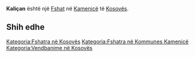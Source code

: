 {{Fshat në Kosovës
 | Emri                = Kaliçan
| sqi_D_name = Kaliçan
| sqi_D_FULL_NAME_RO = Kaliçan
| sqi_D_FULL_NAME_ND_RO = Kalican
| sqi_D_SORT_NAME_RG = KALICAN
| sqi_D_FULL_NAME_RG = Kaliçan
| sqi_D_FULL_NAME_ND_RG = Kalican
| sqi_V_name = Kaliçani
| sqi_V_FULL_NAME_RO = Kaliçani Kaliqan
| sqi_V_FULL_NAME_ND_RO = Kalicani Kaliqan
| sqi_V_SORT_NAME_RG = KALICANI KALIQAN
| sqi_V_FULL_NAME_RG = Kaliçani Kaliqan
| sqi_V_FULL_NAME_ND_RG = Kalicani Kaliqan
| srp_N_name = Kaličane
| srp_N_FULL_NAME_RO = Kaličane
| srp_N_FULL_NAME_ND_RO = Kalicane
| srp_N_SORT_NAME_RG = KALICANE
| srp_N_FULL_NAME_RG = Kaličane
| srp_N_FULL_NAME_ND_RG = Kalicane
| srp_NS_name = Каличане
| srp_NS_FULL_NAME_RO = Каличане
| srp_NS_FULL_NAME_ND_RO = Каличане
| srp_NS_SORT_NAME_RG = КАЛИЧАНЕ
| srp_NS_FULL_NAME_RG = Каличане
| srp_NS_FULL_NAME_ND_RG = Каличане
| std_V_name = Kaligan
| std_V_FULL_NAME_RO = Kaligan
| std_V_FULL_NAME_ND_RO = Kaligan
| std_V_SORT_NAME_RG = KALIGAN
| std_V_FULL_NAME_RG = Kaligan
| std_V_FULL_NAME_ND_RG = Kaligan

 | Emri (Rasa dhanore) = 
 | Figura              = 
 | Shteti              = Kosovo
 | Komuna              = Kamenicë
 | Kodi postar         = 
 | Sipërfaqja          = 

 | Popullsia           = 

 | Regj. i popullsisë  = 
 | Dend. e popullsisë  = 
 | Faqja zyrtare       = 
 <!--- Koordinatat ----> 
 | Gjerësia            = 42.758333
 | Gjatësia            = 20.353611
 | Lartësia            = 
}}
'''Kaliçan''' është një [[Fshat]] në [[Kamenicë]] të [[Kosovës]].

<!-- == Gjeografia == -->
<!-- == Historia == -->
<!-- == Demografia == -->
== Shih edhe ==
{{Komuna Kamenicë}}
{{Kosovo-Administrata-Cung}}

[[Kategoria:Fshatra në Kosovës]]
[[Kategoria:Fshatra në Kommunes Kamenicë]]
[[Kategoria:Vendbanime në Kosovës]]